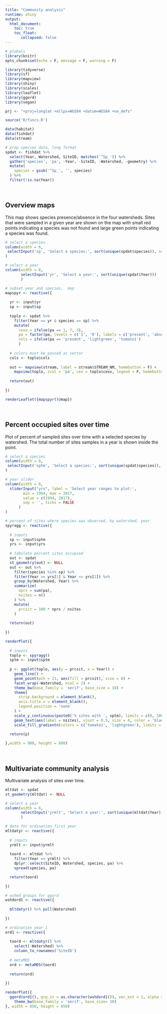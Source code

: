 ```yaml
---
title: "Community analysis"
runtime: shiny
output: 
  html_document:
    toc: true
    toc_float: 
       collapsed: false
---
```


```r
# globals
library(knitr)
opts_chunk$set(echo = F, message = F, warning = F)

library(tidyverse)
library(sf)
library(mapview)
library(shiny)
library(scales)
library(leaflet)
library(ggord)
library(vegan)

prj <- "+proj=longlat +ellps=WGS84 +datum=WGS84 +no_defs"

source('R/funcs.R')

data(habitat)
data(fishdat)
data(stream)

# prep species data, long format 
spdat <- fishdat %>% 
  select(Year, Watershed, SiteID, matches('^Sp_')) %>% 
  gather('species', 'pa', -Year, -SiteID, -Watershed, -geometry) %>% 
  mutate(
    species = gsub('^Sp_', '', species)
  ) %>% 
  filter(!is.na(Year))
```

<br>

## Overview maps

This map shows species presence/absence in the four watersheds.  Sites that were sampled in a given year are shown on the map with small red points indicating a species was not found and large green points indicating a species was found.

```r
# select a species
column(width = 6,
 selectInput('sp', 'Select a species:', sort(unique(spdat$species)), selected = 'Sthd')
)

# select a year
column(width = 6, 
       selectInput('yr', 'Select a year:', sort(unique(spdat$Year)))
       )
```

```r
# subset year and species,  map
mapspyr <- reactive({
  
  yr <- input$yr
  sp <- input$sp
  
  toplo <- spdat %>% 
    filter(Year == yr & species == sp) %>% 
    mutate(
      cexv = ifelse(pa == 1, 7, 3), 
      pa = factor(pa, levels = c('1', '0'), labels = c('present', 'absent')), 
      cols = ifelse(pa == 'present', 'lightgreen', 'tomato1')
      )
  
  # colors must be passed as vector
  cols <- toplo$cols
  
  out <- mapview(stream, label = stream$STREAM_NM, homebutton = F) +
    mapview(toplo, zcol = 'pa', cex = toplo$cexv, legend = F, homebutton = F, col.region = cols)
   
  return(out)
  
})
```

```r
renderLeaflet({mapspyr()@map})
```
<br>

## Percent occupied sites over time

Plot of percent of sampled sites over time with a selected species by watershed.  The total number of sites samples in a year is shown inside the point.

```r
# select a species
column(width = 6,
 selectInput('sptm', 'Select a species:', sort(unique(spdat$species)), selected = 'Sthd')
)

# year slider
column(width = 6, 
  sliderInput("yrs", label = 'Select year ranges to plot:',  
        min = 1994, max = 2017, 
        value = c(1994, 2017),
        sep = '', ticks = FALSE
      )
)
```

```r
# percent of sites where species was observed, by watershed, year
spyragg <- reactive({
  
  # inputs
  sp <- input$sptm
  yrs <- input$yrs
  
  # tabulate percent sites occupied
  out <- spdat
  st_geometry(out) <- NULL
  out <- out %>% 
    filter(species %in% sp) %>% 
    filter(Year >= yrs[1] & Year <= yrs[2]) %>% 
    group_by(Watershed, Year) %>% 
    summarize(
      nprs = sum(pa),
      nsites = n()
    ) %>% 
    mutate(
      prcsit = 100 * nprs / nsites
    )
  
  return(out)
  
})
```

```r
renderPlot({
  
  # inputs
  toplo <- spyragg()
  sptm <- input$sptm
  
  p <- ggplot(toplo, aes(y = prcsit, x = Year)) + 
    geom_line() + 
    geom_point(pch = 21, aes(fill = prcsit), size = 8) +
    facet_wrap(~Watershed, ncol = 2) + 
    theme_bw(base_family = 'serif', base_size = 18) +
    theme(
      strip.background = element_blank(),
      axis.title.x = element_blank(), 
      legend.position = 'none'
    ) + 
    scale_y_continuous(paste0('% sites with ', sptm), limits = c(0, 100)) + 
    geom_text(aes(label = nsites), vjust = 0.5, size = 4, color = 'black') + 
    scale_fill_gradientn(colors = c('tomato1', 'lightgreen'), limits = c(0, 100))

  return(p)
                       
},width = 900, height = 600)

```
<br>

## Multivariate community analysis

Multivariate analysis of sites over time.

```r
mltdat <- spdat
st_geometry(mltdat) <- NULL

# select a year
column(width = 6, 
       selectInput('yrmlt', 'Select a year:', sort(unique(mltdat$Year)), selected = 2017)
       )
```

```r
# data for ordination first year
mltdatyr <- reactive({
  
  # inputs
  yrmlt <- input$yrmlt
  
  toord <- mltdat %>% 
    filter(Year == yrmlt) %>% 
    dplyr::select(SiteID, Watershed, species, pa) %>% 
    spread(species, pa)

  return(toord)
  
})

# wshed groups for ggord
wshdord1 <- reactive({
  
  mltdatyr() %>% pull(Watershed)
  
})

# ordination year 1
ord1 <- reactive({
  
  toord <- mltdatyr() %>% 
    select(-Watershed) %>% 
    column_to_rownames('SiteID')
  
  # metaMDS
  ord <- metaMDS(toord)
  
  return(ord)
  
})
```

```r
renderPlot({
  ggord(ord1(), grp_in = as.character(wshdord1()), vec_ext = 1, alpha = 0.8, size = 2, txt = 4, arrow = 0.2) + 
    theme_bw(base_family = 'serif', base_size= 20)
}, width = 850, height = 850)
```

